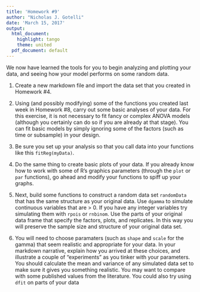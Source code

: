 ```yaml
---
title: 'Homework #9'
author: "Nicholas J. Gotelli"
date: 'March 15, 2017'
output:
  html_document:
    highlight: tango
    theme: united
  pdf_document: default
---
```


We now have learned the tools for you to begin analyzing and plotting your data, and seeing how your model performs on some random data.

1. Create a new markdown file and import the data set that you created in Homework #4.

2. Using (and possibly modifying) some of the functions you created last week in Homework #8, carry out some basic analyses of your data. For this exercise, it is not necessary to fit fancy or complex ANOVA models (although you certainly can do so if you are already at that stage). You can fit basic models by simply ignoring some of the factors (such as time or subsample) in your design.

3. Be sure you set up your analysis so that you call data into your functions like this `fitReg(myData)`.


4. Do the same thing to create basic plots of your data. If you already know how to work with some of R's graphics parameters (through the `plot` or `par` functions), go ahead and modify your functions to spiff up your graphs.

5. Next, build some functions to construct a random data set `randomData` that has the same structure as your original data. Use `dgamma` to simulate continuous variables that are > 0. If you have any integer variables try simulating them with `rpois` or `rnbinom`. Use the parts of your original data frame that specify the factors, plots, and replicates. In this way you will preserve the sample size and structure of your original data set.

6. You will need to choose paramaters (such as `shape` and `scale` for the gamma) that seem realistic and appropriate for your data. In your markdown narrative, explain how you arrived at these choices, and illustrate a couple of "experiments" as you tinker with your parameters. You should calculate the mean and variance of any simulated data set to make sure it gives you something realistic. You may want to compare with some published values from the literature. You could also try using `dfit` on parts of your data 


